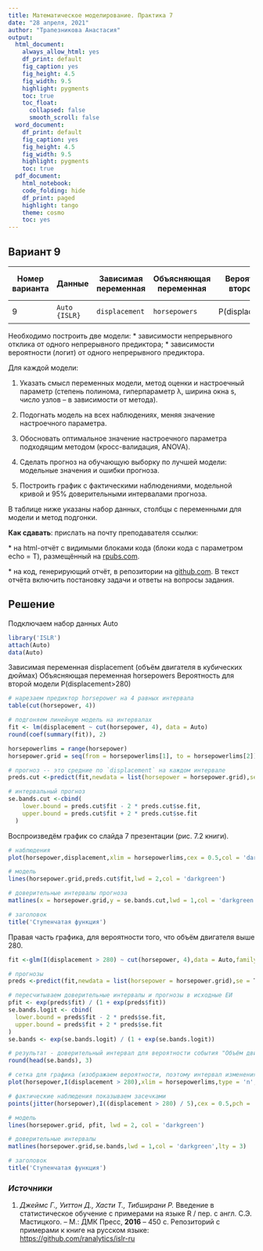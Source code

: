---
title: Математическое моделирование. Практика 7
date: "28 апреля, 2021"
author: "Трапезникова Анастасия"
output:
  html_document:
    always_allow_html: yes 
    df_print: default
    fig_caption: yes
    fig_height: 4.5
    fig_width: 9.5
    highlight: pygments
    toc: true
    toc_float:
      collapsed: false
      smooth_scroll: false
  word_document:
    df_print: default
    fig_caption: yes
    fig_height: 4.5
    fig_width: 9.5
    highlight: pygments
    toc: true
  pdf_document:
    html_notebook:
    code_folding: hide
    df_print: paged
    highlight: tango
    theme: cosmo
    toc: yes
---

## **Вариант 9**

+--------------------+---------------+--------------------------+----------------------------+-----------------------------------+----------------------------+
| **Номер варианта** | **Данные**    | **Зависимая переменная** | **Объясняющая переменная** | **Вероятность для второй модели** | **Метод подгонки моделей** |
+====================+===============+==========================+============================+===================================+============================+
| 9                  | `Auto {ISLR}` | `displacement`           | `horsepowers`              | P(displacement\>280)              | Ступенчатая функция        |
+--------------------+---------------+--------------------------+----------------------------+-----------------------------------+----------------------------+

Необходимо построить две модели: \* зависимости непрерывного отклика от одного непрерывного предиктора; \* зависимости вероятности (логит) от одного непрерывного предиктора.

Для каждой модели:

1.  Указать смысл переменных модели, метод оценки и настроечный параметр (степень полинома, гиперпараметр λ, ширина окна s, число узлов -- в зависимости от метода).

2.  Подогнать модель на всех наблюдениях, меняя значение настроечного параметра.

3.  Обосновать оптимальное значение настроечного параметра подходящим методом (кросс-валидация, ANOVA).

4.  Сделать прогноз на обучающую выборку по лучшей модели: модельные значения и ошибки прогноза.

5.  Построить график с фактическими наблюдениями, модельной кривой и 95% доверительными интервалами прогноза.

В таблице ниже указаны набор данных, столбцы с переменными для модели и метод подгонки.

**Как сдавать**: прислать на почту преподавателя ссылки:

\* на html-отчёт с видимыми блоками кода (блоки кода с параметром echo = T), размещённый на [rpubs.com](rpubs.com "rpubs.com").

\* на код, генерирующий отчёт, в репозитории на [github.com](github.com "github.com"). В текст отчёта включить постановку задачи и ответы на вопросы задания.

## Решение

Подключаем набор данных Auto

```{r echo = T}
library('ISLR')
attach(Auto)
data(Auto)
```

Зависимая переменная displacement (объём двигателя в кубических дюймах) Объясняющая переменная horsepowers Вероятность для второй модели P(displacement\>280)

```{r echo = T}
# нарезаем предиктор horsepower на 4 равных интервала
table(cut(horsepower, 4))

# подгоняем линейную модель на интервалах
fit <- lm(displacement ~ cut(horsepower, 4), data = Auto)
round(coef(summary(fit)), 2)

horsepowerlims = range(horsepower)
horsepower.grid = seq(from = horsepowerlims[1], to = horsepowerlims[2])

# прогноз -- это средние по `displacement` на каждом интервале
preds.cut <-predict(fit,newdata = list(horsepower = horsepower.grid),se = T)

# интервальный прогноз
se.bands.cut <-cbind(
    lower.bound = preds.cut$fit - 2 * preds.cut$se.fit,
    upper.bound = preds.cut$fit + 2 * preds.cut$se.fit
  )

```

Воспроизведём график со слайда 7 презентации (рис. 7.2 книги).

```{r echo = T}
# наблюдения
plot(horsepower,displacement,xlim = horsepowerlims,cex = 0.5,col = 'darkgrey')

# модель
lines(horsepower.grid,preds.cut$fit,lwd = 2,col = 'darkgreen')

# доверительные интервалы прогноза
matlines(x = horsepower.grid,y = se.bands.cut,lwd = 1,col = 'darkgreen',lty = 3)

# заголовок
title('Ступенчатая функция')

```

Правая часть графика, для вероятности того, что объём двигателя выше 280.

```{r echo = T}

fit <-glm(I(displacement > 280) ~ cut(horsepower, 4),data = Auto,family = 'binomial')

# прогнозы
preds <-predict(fit,newdata = list(horsepower = horsepower.grid),se = T)

# пересчитываем доверительные интервалы и прогнозы в исходные ЕИ
pfit <- exp(preds$fit) / (1 + exp(preds$fit))
se.bands.logit <- cbind(
  lower.bound = preds$fit - 2 * preds$se.fit,
  upper.bound = preds$fit + 2 * preds$se.fit
)
se.bands <- exp(se.bands.logit) / (1 + exp(se.bands.logit))

# результат - доверительный интервал для вероятности события "Объём двигателя выше 280".
round(head(se.bands), 3)

# сетка для графика (изображаем вероятности, поэтому интервал изменения y мал)
plot(horsepower,I(displacement > 280),xlim = horsepowerlims,type = 'n',ylab = 'P(displacement > 280 | horsepower)')

# фактические наблюдения показываем засечками
points(jitter(horsepower),I((displacement > 280) / 5),cex = 0.5,pch = '|',col = 'darkgrey')

# модель
lines(horsepower.grid, pfit, lwd = 2, col = 'darkgreen')

# доверительные интервалы
matlines(horsepower.grid,se.bands,lwd = 1,col = 'darkgreen',lty = 3)

# заголовок
title('Ступенчатая функция')

```

### *Источники*

1.  *Джеймс Г., Уиттон Д., Хасти Т., Тибширани Р.* Введение в статистическое обучение с примерами на языке R / пер. с англ. С.Э. Мастицкого. -- М.: ДМК Пресс, **2016** -- 450 с. Репозиторий с примерами к книге на русском языке: <https://github.com/ranalytics/islr-ru>
